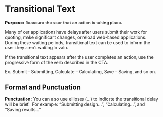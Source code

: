 # Transitional Text

**Purpose:** Reassure the user that an action is taking place.

Many of our applications have delays after users submit their work for quoting, make significant changes, or reload web-based applications. During these waiting periods, transitional text can be used to inform the user they aren’t waiting in vain.

If the transitional text appears after the user completes an action, use the progressive form of the verb described in the CTA.

Ex. Submit – Submitting, Calculate – Calculating, Save – Saving, and so on.

## Format and Punctuation

**Punctuation:** You can also use ellipses (…) to indicate the transitional delay will be brief.  For example: “Submitting design…”, “Calculating...”, and “Saving results…”